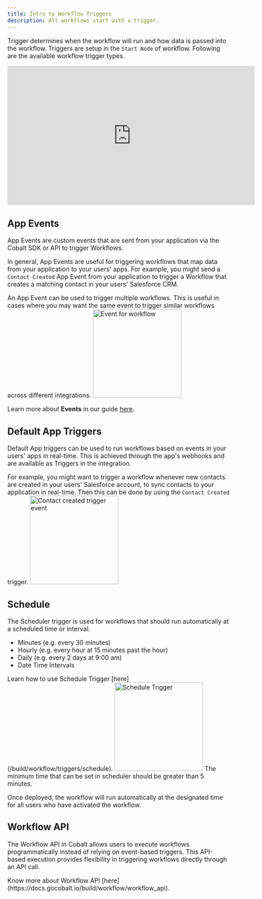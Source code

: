 ```yaml
---
title: Intro to Workflow Triggers
description: All workflows start with a trigger.
---
```


Trigger determines when the workflow will run and how data is passed into the workflow. Triggers are setup in the `Start Node` of workflow. Following are the available workflow trigger types.

<iframe
  width="560"
  height="315"
  src="https://www.loom.com/embed/aecf5d13e55b4dc188c22fdca61064bc?sid=26e7151c-d605-425e-bdb7-a89b90e89708&hide_owner=true&hide_speed=true"
  title="Cobalt Workflow Triggers"
  frameborder="0"
  allow="accelerometer; autoplay; clipboard-write; encrypted-media; gyroscope; picture-in-picture"
  allowfullscreen
  style={{ width: '100%', borderRadius: '0.5rem' }}
></iframe>

## App Events
App Events are custom events that are sent from your application via the Cobalt SDK or API to trigger Workflows. 

In general, App Events are useful for triggering workflows that map data from your application to your users' apps. For example, you might send a `Contact Created` App Event from your application to trigger a Workflow that creates a matching contact in your users' Salesforce CRM.

<Info>
An App Event can be used to trigger multiple workflows.  This is useful in cases where you may want the same event to trigger similar workflows across different integrations.
</Info>

<img height="200" src="/images/Examples/salesforce/event_salesforce.png" alt="Event for workflow"/>

<Tip>Learn more about **Events** in our guide [here](/build/basics/events).</Tip>


## Default App Triggers
  
Default App triggers can be used to run workflows based on events in your users' apps in real-time. This is achieved through the app's webhooks and are available as Triggers in the integration.

For example, you might want to trigger a workflow whenever new contacts are created in your users' Salesforce account, to sync contacts to your application in real-time. Then this can be done by using the `Contact Created` trigger.
    <img height="200" src="/images/Examples/salesforce/trigger_salesforce.png" alt="Contact created trigger event"/>

## Schedule

  The Scheduler trigger is used for workflows that should run automatically at a scheduled time or interval. 

+ Minutes
   (e.g. every 30 minutes)
+ Hourly
   (e.g. every hour at 15 minutes past the hour)
+ Daily
   (e.g. every 2 days at 9:00 am)
+ Date Time Intervals
  

<Tip>
Learn how to use Schedule Trigger [here](/build/workflow/triggers/schedule).
</Tip>

<img height="200" src="/images/Guides/Workflow/schedule_trigger.png" alt="Schedule Trigger"/>

<Note>
The minimum time that can be set in scheduler should be greater than 5 minutes.
</Note>

Once deployed, the workflow will run automatically at the designated time for all users who have activated the workflow.


## Workflow API
The Workflow API in Cobalt allows users to execute workflows programmatically instead of relying on event-based triggers. This API-based execution provides flexibility in triggering workflows directly through an API call.

  <Tip>
Know more about Workflow API [here](https://docs.gocobalt.io/build/workflow/workflow_api).
</Tip>